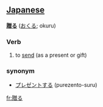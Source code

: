 == [[Japanese]] ==                                          
'''[[贈]]る''' ([[おくる]]; okuru)

===Verb===
# to [[send]] (as a present or gift)

===synonym===
* [[プレゼント]]する (purezento-suru)

[[fr:贈る]]